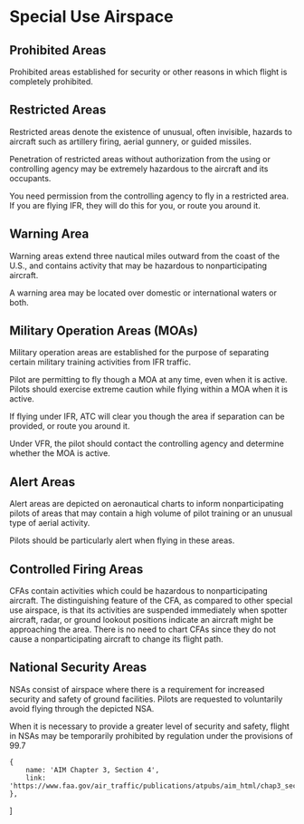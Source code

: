 

# Special Use Airspace

## Prohibited Areas

Prohibited areas established for security or other reasons in which flight is
completely prohibited.

## Restricted Areas

Restricted areas denote the existence of unusual, often invisible, hazards to
aircraft such as artillery firing, aerial gunnery, or guided missiles.

Penetration of restricted areas without authorization from the using or
controlling agency may be extremely hazardous to the aircraft and its occupants.

You need permission from the controlling agency to fly in a restricted area. If
you are flying IFR, they will do this for you, or route you around it.

## Warning Area

Warning areas extend three nautical miles outward from the coast of the U.S.,
and contains activity that may be hazardous to nonparticipating aircraft.

A warning area may be located over domestic or international waters or both.

## Military Operation Areas (MOAs)

Military operation areas are established for the purpose of separating certain
military training activities from IFR traffic.

Pilot are permitting to fly though a MOA at any time, even when it is active.
Pilots should exercise extreme caution while flying within a MOA when it is
active.

If flying under IFR, ATC will clear you though the area if separation can be
provided, or route you around it.

Under VFR, the pilot should contact the controlling agency and determine whether
the MOA is active.

## Alert Areas

Alert areas are depicted on aeronautical charts to inform nonparticipating
pilots of areas that may contain a high volume of pilot training or an unusual
type of aerial activity.

Pilots should be particularly alert when flying in these areas.

## Controlled Firing Areas

CFAs contain activities which could be hazardous to nonparticipating aircraft.
The distinguishing feature of the CFA, as compared to other special use
airspace, is that its activities are suspended immediately when spotter
aircraft, radar, or ground lookout positions indicate an aircraft might be
approaching the area. There is no need to chart CFAs since they do not cause a
nonparticipating aircraft to change its flight path.

## National Security Areas

NSAs consist of airspace where there is a requirement for increased security and
safety of ground facilities. Pilots are requested to voluntarily avoid flying
through the depicted NSA.

When it is necessary to provide a greater level of security and safety, flight
in NSAs may be temporarily prohibited by regulation under the provisions of 99.7

<Reg part="99.7" />

    {
        name: 'AIM Chapter 3, Section 4',
        link: 'https://www.faa.gov/air_traffic/publications/atpubs/aim_html/chap3_section_4.html',
    },
]

